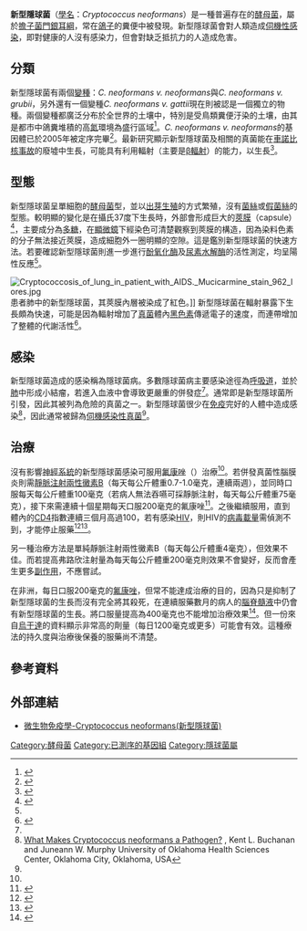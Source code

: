 {{medical}}
{{Speciesbox
| image = Cryptococcus neoformans using a light India ink staining preparation PHIL 3771 lores.jpg
| image_caption = 新型隱球菌
| name = 新型隱球菌
| genus = Cryptococcus
| species = neoformans
| binomial = ''Cryptococcus neoformans''
| binomial_authority = (San Felice) Vuill.
}}
'''新型隱球菌'''（[[學名|學名]]：''Cryptococcus neoformans''）是一種普遍存在的[[酵母菌|酵母菌]]，屬於[[擔子菌門|擔子菌門]][[銀耳綱|銀耳綱]]，常在[[鴿子|鴿子]]的糞便中被發現。新型隱球菌會對人類造成[[真菌病#机会性真菌|伺機性感染]]，即對健康的人沒有感染力，但會對缺乏抵抗力的人造成危害。

==分類==
新型隱球菌有兩個[[變種|變種]]：''C. neoformans v. neoformans''與''C. neoformans v. grubii''，另外還有一個變種''C. neoformans v. gattii''現在則被認是一個獨立的物種。兩個變種都廣泛分布於全世界的土壤中，特別是受鳥類糞便汙染的土壤，由其是都市中鴿糞堆積的高[[氮|氮]]環境為盛行區域<ref name="book">{{cite book|title=實用微生物學|chapter=16章 醫用真菌學|author=嚴啓泰、蘇慶華、商惠芳、楊定一|publisher=偉華書局有限公司|isbn=957-640-849-0|language=zh-tw}}</ref>。''C. neoformans v. neoformans''的基因體已於2005年被定序完畢<ref>{{cite journal | author=Loftus BJ, et al. | title=The genome of the basidiomycetous yeast and human pathogen Cryptococcus neoformans | journal=Science | volume=307 | issue=5713 | pages=1321–24 | pmid=15653466 | doi=10.1126/science.1103773 | year=2005 }}</ref>。最新研究顯示新型隱球菌及相關的真菌能在[[車諾比核事故|車諾比核事故]]的廢墟中生長，可能具有利用輻射（主要是[[β衰变|β輻射]]）的能力，以{{link-en|輻射營養|radiotrophic fungus}}生長<ref>{{cite journal | author=Dadachova E, ''et al.'' | title=Ionizing Radiation Changes the Electronic Properties of Melanin and Enhances the Growth of Melanized Fungi | journal=PLoS One | volume=2| doi=10.1371/journal.pone.0000457 | pmid=17520016  | year=2007 | pages=e457 | issue=5 | pmc=1866175 | editor1-last=Rutherford | editor1-first=Julian}}</ref>。

==型態==
新型隱球菌呈單細胞的[[酵母菌|酵母菌]]型，並以[[出芽生殖|出芽生殖]]的方式繁殖，沒有[[菌絲|菌絲]]或[[假菌絲|假菌絲]]的型態。較明顯的變化是在攝氏37度下生長時，外部會形成巨大的[[莢膜|莢膜]]（capsule）<ref name="medbio">{{cite book
|author = Patrick R. Murray, Ken S. Rosenthal, and Michael A. Pfaller
|title = Medical Microbiology
|url = http://evolve.elsevier.com/productPages/i_1699.html
|edition = 6th Edition
|isbn = 9780323054706
|publisher = Elsevier
|access-date = 2011-07-19
|archive-date = 2012-11-14
|archive-url = https://web.archive.org/web/20121114052627/http://evolve.elsevier.com/productPages/i_1699.html
|dead-url = no
}}</ref>，主要成分為[[多糖|多糖]]，在[[顯微鏡|顯微鏡]]下經{{link-en|印度墨|India ink}}染色可清楚觀察到莢膜的構造，因為染料色素的分子無法接近莢膜，造成細胞外一圈明顯的空隙。這是鑑別新型隱球菌的快速方法。若要確認新型隱球菌則進一步進行[[酚氧化酶|酚氧化酶]]及[[尿素水解酶|尿素水解酶]]的活性測定，均呈陽性反應<ref name="book" />。

[[Image:Cryptococcosis_of_lung_in_patient_with_AIDS._Mucicarmine_stain_962_lores.jpg|thumb]]患者肺中的新型隱球菌，其莢膜內層被染成了紅色。]]
新型隱球菌在輻射暴露下生長頗為快速，可能是因為輻射增加了[[真菌|真菌]]體內[[黑色素|黑色素]]傳遞電子的速度，而連帶增加了整體的代謝活性<ref>{{cite journal
|author = Dadachova E, Bryan RA, Huang X, Moadel T, Schweitzer AD, ''et al.''
|title = Ionizing radiation changes the electronic properties of melanin and enhances the growth of melanized fungi
|journal = PLoS ONE
|doi = 10.1371/journal.pone.0000457
|year = 2007}}</ref>。

==感染==
{{main|新型隱球菌病}}
新型隱球菌造成的感染稱為隱球菌病。多數隱球菌病主要感染途徑為[[呼吸道|呼吸道]]，並於[[肺|肺]]中形成小結瘤，若進入血液中會導致更嚴重的併發症<ref name="book" />。{{link-en|真菌性腦膜炎|fungal meningitis}}通常即是新型隱球菌所引發，因此其被列為危險的真菌之一。新型隱球菌很少在[[免疫|免疫]]完好的人體中造成感染<ref name="cdcpathogen">[http://www.cdc.gov/ncidod/eid/vol4no1/buchanan.htm What Makes Cryptococcus neoformans a Pathogen?] {{Wayback|url=http://www.cdc.gov/ncidod/eid/vol4no1/buchanan.htm |date=20110903171859 }}, Kent L. Buchanan and Juneann W. Murphy University of Oklahoma Health Sciences Center, Oklahoma City, Oklahoma, USA</ref>，因此通常被歸為[[真菌病#分類#伺機性感染|伺機感染性真菌]]<ref name="cdcpathogen" />。

==治療==
沒有影響[[神經系統|神經系統]]的新型隱球菌感染可服用[[氟康唑|氟康唑]]（{{lang-en|Fluconazole}}）治療<ref name="book" />。若併發真菌性腦膜炎則需[[靜脈注射|靜脈注射]][[兩性黴素B|兩性黴素B]]（每天每公斤體重0.7-1.0毫克，連續兩週），並同時口服{{link-en|弗路欣|flucytosine}}每天每公斤體重100毫克（若病人無法吞嚥可採靜脈注射，每天每公斤體重75毫克），接下來需連續十個星期每天口服200毫克的氟康唑<ref>{{cite journal | author=Saag MS, Graybill RJ, Larsen RA, ''et al.'' | title=Practice guidelines for the management of cryptococcal disease. Infectious Diseases Society of America |journal=Clin Infect Dis | year=2000 | volume=30 | issue=4 | pages=710–8 | pmid=10770733 | doi=10.1086/313757 }}</ref>。之後繼續服用，直到體內的[[CD4|CD4]]指數連續三個月高過100，若有感染[[HIV|HIV]]，則HIV的[[病毒載量|病毒載量]]需偵測不到，才能停止服藥<ref>{{cite journal | title=Discontinuation of secondary prophylaxis for cryptococcal meningitis in HIV-infected patients responding to highly active antiretroviral therapy
 | journal=AIDS | volume=14 | issue=16 | year=2000 | pages=2615–26 | author=Martínez E, García-Viejo MA, Marcos MA, ''et al.''|pmid=11101078 | doi=10.1097/00002030-200011100-00029 }}</ref><ref>{{cite journal | title=Discontinuation of secondary prophylaxis for Cryptococcal meningitis in Human Immunodeficiency Virus-infected patients treated with highly active antiretroviral therapy: a prospective, multicenter, randomized study | author=Vibhagool A, Sungkanuparph S, Mootsikapun P, ''et al.'' | journal=Clin Infect Dis | volume=36 | year=2003 | pages=1329–31 |
doi=10.1086/374849 | pmid=12746781 | issue=10 }}</ref>。

另一種治療方法是單純靜脈注射兩性黴素B（每天每公斤體重4毫克），但效果不佳。而若提高弗路欣注射量為每天每公斤體重200毫克則效果不會變好，反而會產生更多[[副作用|副作用]]，不應嘗試。

在非洲，每日口服200毫克的[[氟康唑|氟康唑]]，但常不能達成治療的目的，因為只是抑制了新型隱球菌的生長而沒有完全將其殺死，在連續服藥數月的病人的[[腦脊髓液|腦脊髓液]]中仍會有新型隱球菌的生長。將口服量提高為400毫克也不能增加治療效果<ref>{{cite journal | title=Outcome of AIDS-associated cryptococcal meningitis initially treated with 200 mg/day or 400 mg/day of fluconazole | author=CF Schaars, Meintjes GA, Morroni C, ''et al.'' | journal=BMC Infect Dis | year=2006 | volume=6 | pages=118 | doi=10.1186/1471-2334-6-118 | pmid=16846523 | pmc=1540428 }}</ref>。但一份來自[[烏干達|烏干達]]的資料顯示非常高的劑量（每日1200毫克或更多）可能會有效。這種療法的持久度與治療後保養的服藥尚不清楚。

==參考資料==
{{portal|真菌}}
{{Reflist|2}}

==外部連結==
{{commons category|Cryptococcus neoformans}}
*[http://smallcollation.blogspot.com/2013/01/cryptococcus-neoformans.html 微生物免疫學-Cryptococcus neoformans(新型隱球菌)] {{Wayback|url=http://smallcollation.blogspot.com/2013/01/cryptococcus-neoformans.html |date=20210315144816 }}

{{真菌病}}
{{真菌分類}}
{{Taxonbar|from=Q131924}}

[[Category:酵母菌|Category:酵母菌]]
[[Category:已測序的基因組|Category:已測序的基因組]]
[[Category:隱球菌屬|Category:隱球菌屬]]